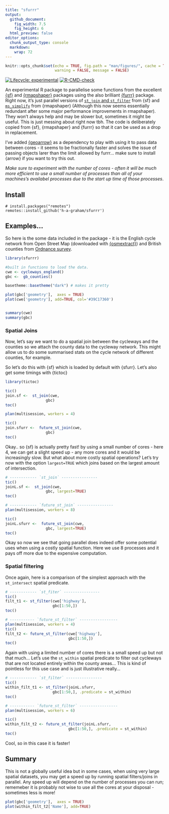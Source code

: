 ```yaml
---
title: "sfurrr"
output: 
  github_document:
    fig_width: 7.5
    fig_height: 6
  html_preview: false
editor_options: 
  chunk_output_type: console
  markdown: 
    wrap: 72
---
```


```r
knitr::opts_chunk$set(echo = TRUE, fig.path = "man/figures/", cache = TRUE,
                      warning = FALSE, message = FALSE)
```

<!-- badges: start -->

[![Lifecycle:
experimental](https://img.shields.io/badge/lifecycle-experimental-orange.svg)](https://lifecycle.r-lib.org/articles/stages.html#experimental)
[![R-CMD-check](https://github.com/h-a-graham/sfurrr/actions/workflows/R-CMD-check.yaml/badge.svg)](https://github.com/h-a-graham/sfurrr/actions/workflows/R-CMD-check.yaml)
<!-- badges: end -->

An experimental R package to parallelise some functions from the
excellent [{sf}](https://r-spatial.github.io/sf/) and [{rmapshaper}](https://github.com/ateucher/rmapshaper) 
packages using the also brilliant [{furrr}](https://github.com/DavisVaughan/furrr) 
package. Right now, it's just parallel versions of [`st_join` and
`st_filter`](https://r-spatial.github.io/sf/reference/st_join.html) from {sf} and
[`ms_simplify`](https://github.com/ateucher/rmapshaper/blob/master/R/simplify.R) 
from {rmapshaper} (Although this now seems essentially redundant after some major
performance improvements in rmapshaper). They won't always help and may be slower but, sometimes it might be
useful. This is just messing about right now tbh. The code is deliberately copied 
from {sf}, {rmapshaper} and {furrr} so that it can be used as a drop in replacement.

I've added [{geoarrow}](https://github.com/paleolimbot/geoarrow) as a dependency
to play with using it to pass data between cores - it seems to be fractionally 
faster and solves the issue of passing objects larer than the limit allowed by
furrr... make sure to install {arrow} if you want to try this out.

*Make sure to experiment with the number of cores - often it will be much more
efficient to use a small number of processes than all of your machines's availabel processes
due to the start up time of those processes*.

## Install

    # install.packages("remotes")
    remotes::install_github('h-a-graham/sfurrr')

## Examples...

So here is the some data included in the package - it is the English
cycle network from Open Street Map (downloaded with
[{osmextract}](https://docs.ropensci.org/osmextract/)) and British
counties from [Ordnance
survey](https://osdatahub.os.uk/downloads/open/BoundaryLine). 

```r
library(sfurrr)

#built in functions to load the data.
cwe <- cycleways_england()
gbc <-  gb_counties()

basetheme::basetheme("dark") # makes it pretty

plot(gbc['geometry'],  axes = TRUE)
plot(cwe['geometry'], add=TRUE, col='#39C17360')


summary(cwe)
summary(gbc)
```

### Spatial Joins

Now, let's say we want to do a spatial join between the cycleways and
the counties so we attach the county data to the cycleway network. This
might allow us to do some summarised stats on the cycle network of
different counties, for example.

So let's do this with {sf} which is loaded by default with {sfurr}.
Let's also get some timings with {tictoc}

```r
library(tictoc)

tic()
join.sf <-  st_join(cwe,
                  gbc)
toc()

plan(multisession, workers = 4)

tic()
join.sfurr <-  future_st_join(cwe,
                  gbc)
toc()
```

Okay.. so {sf} is actually pretty fast! by using a small number of cores - here 4,
we can get a slight speed up - any more cores and it would be increasingly slow.
But what about more costly spatial operations? Let's try now with
the option `largest=TRUE` which joins based on the largest amount of
intersection.

```r
# ------------ `st_join` ----------------
tic()
joinL.sf <-  st_join(cwe,
                  gbc, largest=TRUE)
toc()

# ------------ `future_st_join` ----------------
plan(multisession, workers = 8)

tic()
joinL.sfurr <-  future_st_join(cwe,
                  gbc, largest=TRUE)
toc()
```

Okay so now we see that going parallel does indeed offer some potential
uses when using a costly spatial function. Here we use 8 processes and it pays off more
due to the expensive computation.

### Spatial filtering

Once again, here is a comparison of the simplest approach with the
`st_intersect` spatial predicate.

```r
# ------------ `st_fiter` ----------------
tic()
filt_t1 <- st_filter(cwe['highway'],
                     gbc[1:50,])
toc()

# ----------- `future_st_filter` -----------------
plan(multisession, workers = 4)
tic()
filt_t2 <- future_st_filter(cwe['highway'],
                            gbc[1:50,])
toc()

```

Again with using a limited number of cores there is a small speed up but not
that much... Let's use the `st_within` spatial predicate to filter out
cycleways that are not located entirely within the county areas... This
is kind of pointless for this use case and is just illustrative
really...

```r
# ------------ `st_filter` ----------------
tic()
within_filt_t1 <- st_filter(joinL.sfurr,
                     gbc[1:50,], .predicate = st_within)
toc()

# ----------- `future_st_filter` -----------------
plan(multisession, workers = 6)

tic()
within_filt_t2 <- future_st_filter(joinL.sfurr,
                            gbc[1:50,], .predicate = st_within)
toc()
```

Cool, so in this case it is faster!

## Summary

This is not a globally useful idea but in some cases, when using very
large spatial datasets, you may get a speed up by running spatial
filters/joins in parallel. Any speed up will depend on the number of
processes you can run; rememeber it is probably not wise to use all the cores 
at your disposal - sometimes less is more!

```r
plot(gbc['geometry'],  axes = TRUE)
plot(within_filt_t2['Name'], add=TRUE)
```


